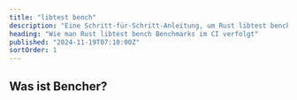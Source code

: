 ```yaml
---
title: "libtest bench"
description: "Eine Schritt-für-Schritt-Anleitung, um Rust libtest bench Benchmarks im CI zu verfolgen"
heading: "Wie man Rust libtest bench Benchmarks im CI verfolgt"
published: "2024-11-19T07:10:00Z"
sortOrder: 1
---
```



<Intro
  text="wie man Rust-Code mit libtest bench benchmarkt"
  url="/de/learn/benchmarking/rust/libtest-bench/"
/>

## Was ist Bencher?

<BencherIntro />

<StepsForBencherCloud
  adapter="rust_bench"
  url="/de/docs/explanation/adapters/#-rust-bench"
/>

<StepsForBencherSelfHosted
  adapter="rust_bench"
  url="/de/docs/explanation/adapters/#-rust-bench"
/>

<RustBench />

<br />

<CallToAction />